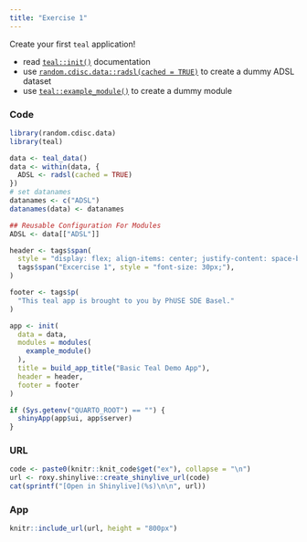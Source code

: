 ```yaml
---
title: "Exercise 1"
---
```


Create your first `teal` application!

- read [`teal::init()`](https://insightsengineering.github.io/teal/latest-tag/reference/init.html) documentation
- use [`random.cdisc.data::radsl(cached = TRUE)`](https://insightsengineering.github.io/random.cdisc.data/main/reference/radsl.html) to create a dummy ADSL dataset
- use [`teal::example_module()`](https://insightsengineering.github.io/teal/latest-tag/reference/example_module.html) to create a dummy module

### Code

```r
library(random.cdisc.data)
library(teal)

data <- teal_data()
data <- within(data, {
  ADSL <- radsl(cached = TRUE)
})
# set datanames
datanames <- c("ADSL")
datanames(data) <- datanames

## Reusable Configuration For Modules
ADSL <- data[["ADSL"]]

header <- tags$span(
  style = "display: flex; align-items: center; justify-content: space-between; margin: 10px 0 10px 0;",
  tags$span("Excercise 1", style = "font-size: 30px;"),
)

footer <- tags$p(
  "This teal app is brought to you by PhUSE SDE Basel."
)

app <- init(
  data = data,
  modules = modules(
    example_module()
  ),
  title = build_app_title("Basic Teal Demo App"),
  header = header,
  footer = footer
)

if (Sys.getenv("QUARTO_ROOT") == "") {
  shinyApp(app$ui, app$server)
}
```

### URL

```r
code <- paste0(knitr::knit_code$get("ex"), collapse = "\n")
url <- roxy.shinylive::create_shinylive_url(code)
cat(sprintf("[Open in Shinylive](%s)\n\n", url))
```

### App

```r
knitr::include_url(url, height = "800px")
```
